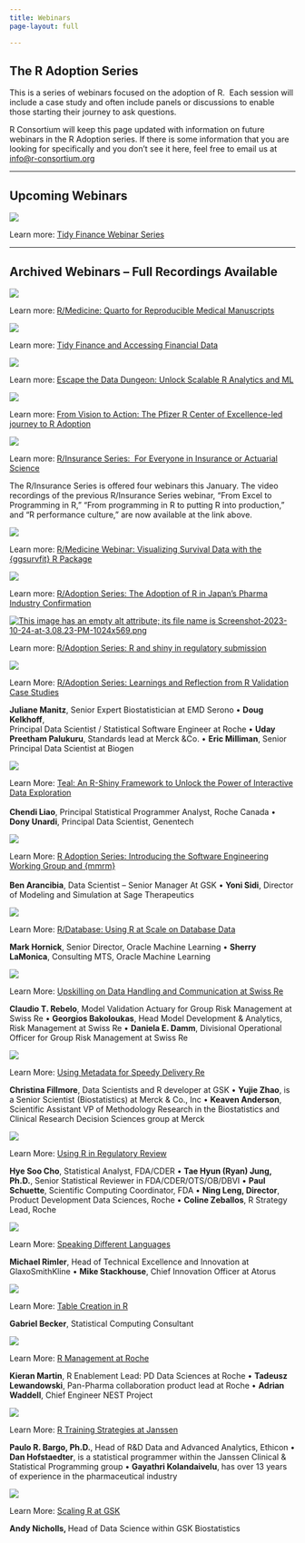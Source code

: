```yaml
---
title: Webinars
page-layout: full

---
```


## The R Adoption Series

This is a series of webinars focused on the adoption of R.  Each session will include a case study and often include panels or discussions to enable those starting their journey to ask questions.

R Consortium will keep this page updated with information on future webinars in the R Adoption series. If there is some information that you are looking for specifically and you don’t see it here, feel free to email us at [info@r-consortium.org](mailto:info@r-consortium.org)

___

## **Upcoming Webinars**

![](images/R-Validation-Mini-Series.webp)

Learn more: [Tidy Finance Webinar Series](https://www.r-consortium.org/tidy-finance-webinar-series)

___

## **Archived Webinars – Full Recordings Available**

![](images/quarto-for-reproducable-medical-manuscripts.webp)

Learn more: [R/Medicine: Quarto for Reproducible Medical Manuscripts](r-medicine-quarto-for-reproducible-medical-manuscripts.qmd)

![](https://www.r-consortium.org/wp-content/uploads/sites/13/2024/01/Screenshot-2024-01-09-at-11.47.25%E2%80%AFAM-1024x574.png)

Learn more: [Tidy Finance and Accessing Financial Data](https://www.r-consortium.org/new-webinar-tidy-finance-and-accessing-financial-data)

![](https://www.r-consortium.org/wp-content/uploads/sites/13/2024/01/R-Validation-Mini-Series-Part-I-II-Youtube-1-4-1024x576.png)

Learn more: [Escape the Data Dungeon: Unlock Scalable R Analytics and ML](https://www.r-consortium.org/escape-the-data-dungeon-unlock-scalable-r-analytics-and-ml)

[![](https://www.r-consortium.org/wp-content/uploads/sites/13/2024/01/R-Validation-Mini-Series-Part-I-II-Youtube-1-1.54.34%E2%80%AFPM-1024x576.png)](https://www.r-consortium.org/from-vision-to-action-the-r-pfizer-r-center-of-excellence-led-journey-to-r-adoption)

Learn more: [From Vision to Action: The Pfizer R Center of Excellence-led journey to R Adoption](https://www.r-consortium.org/from-vision-to-action-the-r-pfizer-r-center-of-excellence-led-journey-to-r-adoption)

![](https://www.r-consortium.org/wp-content/uploads/sites/13/2023/12/R-Validation-Mini-Series-Part-I-II-Youtube-1-4-1024x576.png)

Learn more: [R/Insurance Series:  For Everyone in Insurance or Actuarial Science](https://www.r-consortium.org/r-insurance-series-for-everyone-in-insurance-or-actuarial-science)

The R/Insurance Series is offered four webinars this January. The video recordings of the previous R/Insurance Series webinar, “From Excel to Programming in R,” “From programming in R to putting R into production,” and “R performance culture,” are now available at the link above.

![](https://www.r-consortium.org/wp-content/uploads/sites/13/2024/01/Screenshot-2024-01-03-at-3.18.13%E2%80%AFPM-1024x575.png)

Learn more: [R/Medicine Webinar: Visualizing Survival Data with the {ggsurvfit} R Package](https://www.r-consortium.org/r-medicine-webinar-visualizing-survival-data-with-the-ggsurvfit-r-package)

![](https://www.r-consortium.org/wp-content/uploads/sites/13/2024/01/Screenshot-2024-01-10-at-3.31.52%E2%80%AFPM-1024x574.png)

Learn more: [R/Adoption Series: The Adoption of R in Japan’s Pharma Industry Confirmation](https://www.r-consortium.org/r-adoption-series-the-adoption-of-r-in-japans-pharma-industry-confirmation)

[![This image has an empty alt attribute; its file name is Screenshot-2023-10-24-at-3.08.23-PM-1024x569.png](https://www.r-consortium.org/wp-content/uploads/sites/13/2023/10/Screenshot-2023-10-24-at-3.08.23-PM-1024x569.png)](https://www.r-consortium.org/r-adoption-series-r-and-shiny-in-regulatory-submissions-webinar)

Learn more: [R/Adoption Series: R and shiny in regulatory submission](https://www.r-consortium.org/r-adoption-series-r-and-shiny-in-regulatory-submissions-webinar)

[![](https://www.r-consortium.org/wp-content/uploads/sites/13/2023/03/11.png)](https://www.r-consortium.org/r-adoption-series-learnings-and-reflection-from-r-validation-case-studies)

Learn More: [R/Adoption Series: Learnings and Reflection from R Validation Case Studies](https://www.r-consortium.org/r-adoption-series-learnings-and-reflection-from-r-validation-case-studies)

**Juliane Manitz**, Senior Expert Biostatistician at EMD Serono • **Doug Kelkhoff**,  
Principal Data Scientist / Statistical Software Engineer at Roche • **Uday Preetham Palukuru**, Standards lead at Merck &Co. • **Eric Milliman**, Senior Principal Data Scientist at Biogen

<div class="container1">

<div class="column1">
<a href="#">
<img src="https://www.r-consortium.org/wp-content/uploads/sites/13/2023/01/Webinars-upcoming-banners-6.png" />
</a>
<p>Learn More: 
<a href="https://www.r-consortium.org/r-adoption-series-r-and-shiny-in-regulatory-submissions-webinar">
Teal: An R-Shiny Framework to Unlock the Power of Interactive Data Exploration
</a>
<br><br>
<strong>Chendi Liao</strong>, Principal Statistical Programmer Analyst, Roche Canada • <strong>Dony Unardi</strong>, Principal Data Scientist, Genentech</p>
</div>

<div class="column1">
<a href="https://www.r-consortium.org/r-adoption-series-introducing-the-software-engineering-working-group-and-mmrm">
<img src="https://www.r-consortium.org/wp-content/uploads/sites/13/2023/01/9-1.png" />
</a>
<p>Learn More: 
<a href="https://www.r-consortium.org/r-adoption-series-r-and-shiny-in-regulatory-submissions-webinar">
R Adoption Series: Introducing the Software Engineering Working Group and {mmrm}
</a>
<br><br>
<strong>Ben Arancibia</strong>, Data Scientist – Senior Manager At GSK • <strong>Yoni Sidi</strong>, Director of Modeling and Simulation at Sage Therapeutics</p>
</div>

</div>

<div class="container2">

<div class="column2">
<a href="#">
<img src="images/Webinars-upcoming-banners.webp" />
</a>
<p>Learn More: 
<a href="https://www.r-consortium.org/r-database-using-r-at-scale-on-database-data">
R/Database: Using R at Scale on Database Data
</a>
<br>

<strong>Mark Hornick</strong>, Senior Director, Oracle Machine Learning • <strong>Sherry LaMonica</strong>, Consulting MTS, Oracle Machine Learning</p>
</div>

<div class="column2">
<a href="#">
<img src="images/r_insurance.webp" />
</a>
<p>Learn More: 
<a href="https://www.r-consortium.org/upskilling-on-data-handling-and-communications-at-swiss-re">
Upskilling on Data Handling and Communication at Swiss Re
</a>
<br>

<strong>Claudio T. Rebelo</strong>, Model Validation Actuary for Group Risk Management at Swiss Re • <strong>Georgios Bakoloukas</strong>, Head Model Development & Analytics, Risk Management at Swiss Re • <strong>Daniela E. Damm</strong>, Divisional Operational Officer for Group Risk Management at Swiss Re
</p>
</div>


<div class="column2">
<a href="#">
<img src="images/WEBINAR-using-metadata-for-speedy-delivery.webp" />
</a>
<p>Learn More: 
<a href="https://www.r-consortium.org/using-metadata-for-speedy-delivery">
Using Metadata for Speedy Delivery Re
</a>
<br>

<strong>Christina Fillmore</strong>, Data Scientists and R developer at GSK  • 
<strong>Yujie Zhao</strong>, is a Senior Scientist (Biostatistics) at Merck & Co., Inc • 
<strong>Keaven Anderson</strong>, Scientific Assistant VP of Methodology Research in the Biostatistics and Clinical Research Decision Sciences group at Merck

</p>
</div>

<div class="column2">
<a href="#">
<img src="images/Using.webp" />
</a>
<p>Learn More: 
<a href="https://www.r-consortium.org/using-r-in-regulatory-review">
Using R in Regulatory Review
</a>
<br>

<strong>Hye Soo Cho</strong>, Statistical Analyst, FDA/CDER   • 
<strong>Tae Hyun (Ryan) Jung, Ph.D.</strong>, Senior Statistical Reviewer in FDA/CDER/OTS/OB/DBVI • 
<strong>Paul Schuette</strong>, Scientific Computing Coordinator, FDA • 
<strong>Ning Leng, Director</strong>, Product Development Data Sciences, Roche • 
<strong>Coline Zeballos</strong>, R Strategy Lead, Roche

</p>
</div>

<div class="column2">
<a href="#">
<img src="images/Speaking-Different-Languages.webp" />
</a>
<p>Learn More: 
<a href="https://www.r-consortium.org/speaking-different-languages-clinical-statistical-modelling-in-a-world-with-choice">
Speaking Different Languages
</a>
<br>

<strong>Michael Rimler</strong>, Head of Technical Excellence and Innovation at GlaxoSmithKline • 
<strong>Mike Stackhouse</strong>, Chief Innovation Officer at Atorus

</p>
</div>

<div class="column2">
<a href="#">
<img src="images/3-Reporting-Table-Creation-In-R.webp" />
</a>
<p>Learn More: 
<a href="https://www.r-consortium.org/reporting-table-creation-in-r">
Table Creation in R
</a>
<br>

<strong>Gabriel Becker</strong>, Statistical Computing Consultant

</p>
</div>

<div class="column2">
<a href="#">
<img src="images/R-Package-Management-at-Roche.webp" />
</a>
<p>Learn More: 
<a href="https://www.r-consortium.org/r-package-management-at-roche">
R Management at Roche
</a>
<br>

<strong>Kieran Martin</strong>, R Enablement Lead: PD Data Sciences at Roche • 
<strong>Tadeusz Lewandowski</strong>, Pan-Pharma collaboration product lead at Roche • 
<strong>Adrian Waddell</strong>, Chief Engineer NEST Project 

</p>
</div>

<div class="column2">
<a href="#">
<img src="images/Using-r-in-regulatory-review.webp" />
</a>
<p>Learn More: 
<a href="https://www.r-consortium.org/r-training-strategies-at-janssen">
R Training Strategies at Janssen
</a>
<br>

<strong>Paulo R. Bargo, Ph.D.</strong>, Head of R&D Data and Advanced Analytics, Ethicon • 
<strong>Dan Hofstaedter</strong>, is a statistical programmer within the Janssen Clinical & Statistical Programming group • 
<strong>Gayathri Kolandaivelu</strong>, has over 13 years of experience in the pharmaceutical industry

</p>
</div>

<div class="column2">
<a href="#">
<img src="images/Scaling-R-at-GSK.webp" />
</a>
<p>Learn More: 
<a href="https://www.r-consortium.org/scaling-r-at-gsk">
Scaling R at GSK
</a>
<br>

<strong>Andy Nicholls, </strong>Head of Data Science within GSK Biostatistics

</p>
</div>



</div>